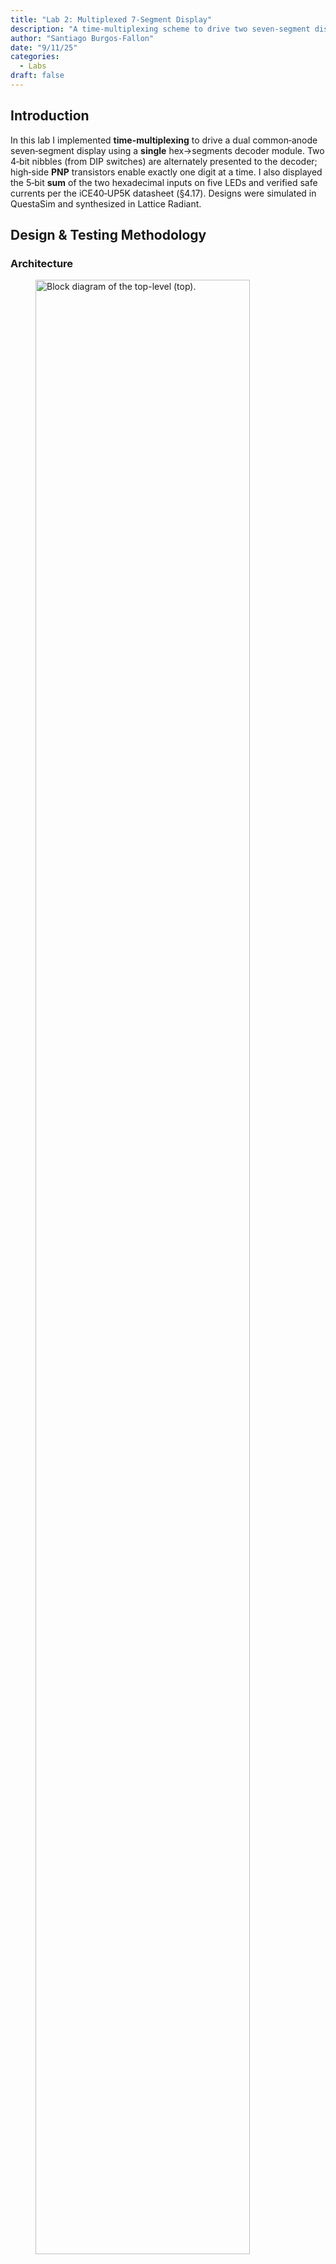 ```yaml
---
title: "Lab 2: Multiplexed 7-Segment Display"
description: "A time-multiplexing scheme to drive two seven-segment displays with a single set of FPGA I/O pins"
author: "Santiago Burgos-Fallon"
date: "9/11/25"
categories:
  - Labs
draft: false
---
```

## Introduction

In this lab I implemented **time-multiplexing** to drive a dual common‑anode seven‑segment display using a **single** hex→segments decoder module. Two 4‑bit nibbles (from DIP switches) are alternately presented to the decoder; high‑side **PNP** transistors enable exactly one digit at a time. I also displayed the 5‑bit **sum** of the two hexadecimal inputs on five LEDs and verified safe currents per the iCE40‑UP5K datasheet (§4.17). Designs were simulated in QuestaSim and synthesized in Lattice Radiant.

## Design & Testing Methodology

### Architecture
![Block diagram of the top-level (`top`).](images/bd.jpeg){#fig-block align="center" fig-alt="top level muxed design." width="90%"}

- **Clocking.** The internal HF oscillator (HSOSC) runs at **6 MHz** (`CLKHF_DIV=2'b11`).  
- **Multiplexer/Scan.** `Dmux` divides the 6 MHz clock to a scan clock `DivClk`, selects which nibble feeds the decoder, and asserts the corresponding digit enable (`En1`, `En2`).  
- **Decoder.** `SevenSeg` is a **combinational** hex→segments decoder with **active‑LOW** outputs for a common‑anode display (`Seg[6:0]`, where `Seg[0]=A … Seg[6]=G`).  
- **Top‑level.** `top` wires the pieces together and computes the 5‑bit sum on `Sum[4:0]` (LEDs are active‑LOW on our board, so the sum is inverted).


### Multiplex timing

With HSOSC at 6 MHz and terminal count **N**, `Dmux` toggles `DivClk` every `N` cycles; the scan frequency is:

$$
f_{\text{scan}}=\frac{f_{\text{clk}}}{2N}.
$$

In my current code $N=60{,}000$, so

$$
f_{\text{scan}}=\frac{6\,\mathrm{MHz}}{2\cdot 60{,}000}\approx \mathbf{50\ \mathrm{Hz}}.
$$


### HDL overview (key excerpts)

- **`top.sv`**  
  - HSOSC at 6 MHz, instantiates `Dmux` and `SevenSeg`, drives `Sum = ~(Sw1 + Sw2)`.
- **`Dmux.sv`**  
  - `SegInput = (DivClk) ? Sw1 : Sw2;`  
  - `En1 = ~DivClk; En2 = DivClk;`  
  - Counter toggles `DivClk` at the chosen scan rate.
- **`SevenSeg.sv`**  
  - 16‑entry `case` producing **active‑LOW** segment patterns for 0x0–0xF (e.g., `4'b1001 /*9*/ → Seg=7'b0001100`).

### Unit tests (simulation)

- `SevenSeg_tb.sv` (self‑checking): sweeps all 16 hex values and compares `Seg` to expected patterns.  
- `top_tb.sv`: iterates `Sw1, Sw2` over 0x00–0xFF and checks `Sum == ~(Sw1 + Sw2)` and basic enable/segment sanity during scanning.  
- `Dmux_tb.sv`: spot‑checks scan duty and selection timing.

:::: {.columns}
::: {.column width="60%"}
![SevenSeg waves across 0x0–0xF.](images/seven%20seg%20waves.png){#fig-7seg-waves fig-alt="SevenSeg waveform sweep for all hex digits."}
:::
::: {.column width="40%"}
![SevenSeg transcript (1 expected X-case mismatch at vec 0).](images/seven%20seg%20tests.png){#fig-7seg-log fig-alt="16 tests, 1 error due to X-expectation vector."}
:::
::::
:::: {.columns}
::: {.column width="60%"}
![top waves across 0x00–0xFF.](images/topwaves.png){#fig-top-waves fig-alt="top waveform sweep for all hex digits."}
:::
::: {.column width="40%"}
![top transcript (all pass).](images/seven%20seg%20tests.png){#fig-top-log fig-alt="256 tests,0 Errors :D."}
:::
::::



## Electrical Design: red LED current calculations

This display is **common‑anode**. Each segment has its **own resistor** and is sunk by an FPGA pin when **ON** (segment output = `0`). The anode of the active digit is driven high via a PNP (2N3906).
![Hand-drawn schematic and current note (common-anode with ~1 kΩ resistors).](images/genschem.jpeg){#fig-schematic fig-alt="7-segment wiring and LED current calc." width="90%"}

### Segment resistor (per segment, $\mathbf{R} = 240\,\Omega$; common-anode, FPGA **sinks**)

With a PNP digit switch, the active digit’s anode is approximately $3.3 - V_{\mathrm{CE,sat}}$. The cathode path includes the LED and the FPGA’s $V_{\mathrm{OL}}$.

$$
V_{\mathrm{R}} = (3.3 - V_{\mathrm{CE,sat}}) - V_{\mathrm{F}} - V_{\mathrm{OL}}, \qquad
I_{\mathrm{seg}} = \frac{V_{\mathrm{R}}}{R_{\mathrm{seg}}}.
$$

Use conservative bounds $V_{\mathrm{CE,sat}} \approx 0.25\,\mathrm{V}$ (2N3906) and Table 4.13 limits for $V_{\mathrm{OL}}$.

**Typical case** ($V_{\mathrm{F}} \approx 1.8\,\mathrm{V}, V_{\mathrm{OL}} \approx 0.2\,\mathrm{V}$):
$$
V_{\mathrm{R}} = 3.3 - 0.25 - 1.8 - 0.2 = 1.05\,\mathrm{V}, \qquad
I_{\mathrm{seg}} = \frac{1.05}{240} \approx 4.38\,\mathrm{mA}.
$$

**Conservative case** ($V_{\mathrm{F}} \approx 2.0\,\mathrm{V}, V_{\mathrm{OL}} \approx 0.4\,\mathrm{V}$):
$$
V_{\mathrm{R}} = 3.3 - 0.25 - 2.0 - 0.4 = 0.65\,\mathrm{V}, \qquad
I_{\mathrm{seg}} = \frac{0.65}{240} \approx 2.71\,\mathrm{mA}.
$$

Because the display is multiplexed at ≈50 % duty, the average segment current is
$$I_{\mathrm{seg,avg}} \approx 0.5 \cdot I_{\mathrm{seg}}$$
≈2.19 mA typical, ≈1.35 mA conservative.

---

### Solid stand-alone red LEDs ($\mathbf{R} = 1\,\mathrm{k\Omega}$, FPGA sinks, no PNP)

Here the resistor sees $V_{\mathrm{R}} = 3.3 - V_{\mathrm{F}} - V_{\mathrm{OL}}$.

**Typical** ($V_{\mathrm{F}} \approx 1.8\,\mathrm{V}, V_{\mathrm{OL}} \approx 0.2\,\mathrm{V}$):
$$I = \frac{3.3 - 1.8 - 0.2}{1000} = \frac{1.3}{1000} \approx 1.30\,\mathrm{mA}.$$

**Conservative** ($V_{\mathrm{OL}} \approx 0.4\,\mathrm{V}$):
$$I = \frac{3.3 - 1.8 - 0.4}{1000} = \frac{1.1}{1000} \approx 1.10\,\mathrm{mA}.$$

---

### PNP anode driver (per digit, $\mathbf{R}_{\mathrm{B}} = 1\,\mathrm{k\Omega}$)

Worst-case segment load when displaying “8”:
$$I_{\mathrm{C}} \approx 7 \cdot I_{\mathrm{seg}}.$$

Base-resistor drop when ON:
$$V_{\mathrm{RB}} \approx V_{\mathrm{E}} - V_{\mathrm{BE,sat}} - V_{\mathrm{OL}}.$$

With $V_{\mathrm{BE,sat}} \approx 0.65\text{–}0.85\,\mathrm{V}$ and $V_{\mathrm{OL}} \approx 0.2\text{–}0.4\,\mathrm{V}$,
$$V_{\mathrm{RB}} \approx 3.3 - (0.65\text{–}0.85) - (0.2\text{–}0.4) \approx 2.45\text{–}2.05\,\mathrm{V}.$$

For $R_{\mathrm{B}} = 1\,\mathrm{k\Omega}$,
$$I_{\mathrm{B}} \approx \frac{V_{\mathrm{RB}}}{R_{\mathrm{B}}} \approx 2.05\text{–}2.45\,\mathrm{mA}.$$

**Forced-beta check** $\beta_{\mathrm{forced}} = I_{\mathrm{C}} / I_{\mathrm{B}}$:

-   **Typical brightness** ($I_{\mathrm{seg}} \approx 4.38\,\mathrm{mA}$):  
    $I_{\mathrm{C}} \approx 30.6\,\mathrm{mA}$,  
    $\beta_{\mathrm{forced}} \approx 12.5\text{–}15$.

-   **Conservative brightness** ($I_{\mathrm{seg}} \approx 2.71\,\mathrm{mA}$):  
    $I_{\mathrm{C}} \approx 19.0\,\mathrm{mA}$,  
    $\beta_{\mathrm{forced}} \approx 7.8\text{–}9.3$.

These values are suitable for saturating a 2N3906 in this current range.

## Technical Documentation

- **Code directory (this lab):**
  - `top.sv` — top level (HSOSC @ 6 MHz, Dmux, SevenSeg, Sum LEDs)
  - `Dmux.sv` — divider + input select + digit enables
  - `SevenSeg.sv` — hex→7‑segment decoder (active‑LOW)
  - `*_tb.sv` — basic testbenches (`SevenSeg_tb.sv`, `Dmux_tb.sv`, `top_tb.sv`)
- **Tools:** Radiant (synthesis, constraints, Netlist Analyzer), QuestaSim Lattice Edition (simulation).

### Notes that matter for this lab

- **Active‑LOW segments.** Common‑anode means driving a `0` turns a segment **ON**. Keep all case patterns consistent with this polarity.
- **One decoder only.** Both digits share the same decoder → **time‑multiplex** inputs and enables.
- **Brightness uniformity.** Identical per‑segment resistors and a fixed 50% duty for each digit keep perceived brightness similar across numbers.
- **Scan rate.** If you observe flicker or “ghosting,” increase $f_{\text{scan}}$ (reduce `N`).



## Results & Discussion

- The decoder produced the correct segment patterns for **0x0–0xF** in simulation and on the physical board. The summing LED's also followed the expected behavior.  
- At \(N=60,000\) (≈50 Hz scan), both digits are readable, with no visible flicker present.
- The 5‑bit `Sum` LEDs matched `Sw1 + Sw2` for all 256 input pairs in the top‑level test.

## Conclusion

I met the Lab 2 requirements: a **single** seven‑segment decoder time‑multiplexed across **two** digits, the **sum** on five LEDs, and current‑safe driving using PNP anode switches with per‑segment resistors. The design is modular (`Dmux`, `SevenSeg`, `top`) and synthesizes cleanly.

**Time spent:** (8) hours.  

---

## AI Implementation

### Prompt used
> Write SystemVerilog HDL to time multiplex a single seven segment decoder (that decodes from four bits to a common anode seven segment display) to decode two sets of input bits and drive two sets of seven output bits. Use the seven segment decoder and oscillator provided in the attached files.

### What the LLM produced
- **Good ideas it used**
  - Kept **one** hex→7-segment decoder and **time-multiplexed** the inputs (correct per spec).
  - Added a **parameterized scan divider** with `$clog2` sizing and a clean `always_ff` counter.
  - Split the design into clear modules: a scan/mux block (selects nibble + digit enables) and the existing decoder.
  - Used `always_comb` for pure combinational logic and documented **active-LOW** segment polarity (common-anode).
  - Suggested a sim mode with a **tiny divider** under ``ifndef SYNTHESIS`` to speed testbenches.

- **Gaps I had to fix**
  - The first draft **instantiated the decoder twice** (one per digit). I rewired to feed a **single** decoder with the selected nibble.
  - Digit enable polarity was backward for a **PNP high-side** scheme; I inverted the enables so only one anode is ON at a time.

### Quality rating (and why)
- **Rating: B+**
- **Why:** Architecture and modularity were solid, scan logic was close to correct, and it respected the “single decoder” objective after edits. Minor polarity mistakes and a comment/math mismatch kept it from an A.

### Did it synthesize first time?
- **Not exactly.** With the **provided oscillator and decoder**, it built after two small fixes:
  1) Removed the **duplicate decoder** instance and fed the single instance from the scan mux.  
  2) Flipped digit-enable polarity to match the **common-anode via PNP** wiring.


### What I’d do differently next time with an LLM
1. **Pin down polarity & wiring in the prompt**: “common-anode, active-LOW segments, PNP digit enables, single decoder” to avoid the duplicate-decoder and enable-polarity missteps.  
2. **Specify the exact primitives** up front: “use the **provided** HSOSC and SegDisp modules by name” to prevent library/primitive swaps.  
